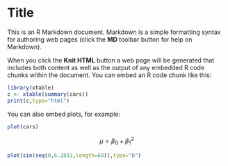 Title
========================================================

This is an R Markdown document. Markdown is a simple formatting syntax for authoring web pages (click the **MD** toolbar button for help on Markdown).

When you click the **Knit HTML** button a web page will be generated that includes both content as well as the output of any embedded R code chunks within the document. You can embed an R code chunk like this:

```r
library(xtable)
c <- xtable(summary(cars))
print(c,type="html")
```

You can also embed plots, for example:

```r
plot(cars)
```

$$
\mu = \beta_0 + {\beta_1}^2
$$

```r
plot(sin(seq(0,6.2831,length=60)),type="b")
```